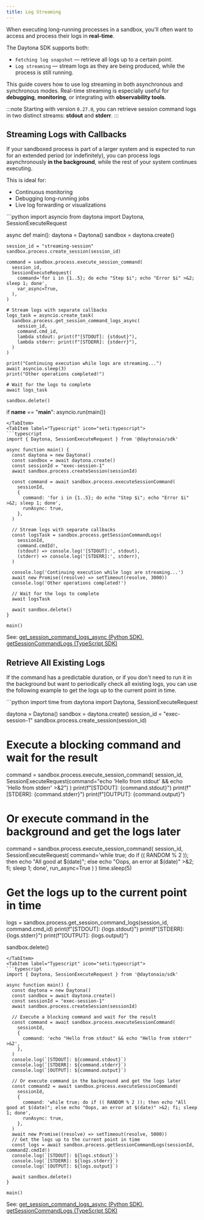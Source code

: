 ```yaml
---
title: Log Streaming
---
```


When executing long-running processes in a sandbox, you’ll often want to access and process their logs in **real-time**.

The Daytona SDK supports both:

- `Fetching log snapshot` — retrieve all logs up to a certain point.
- `Log streaming` — stream logs as they are being produced, while the process is still running.

This guide covers how to use log streaming in both asynchronous and synchronous modes.
Real-time streaming is especially useful for **debugging**, **monitoring**, or integrating with **observability tools**.

:::note
Starting with version `0.27.0`, you can retrieve session command logs in two distinct streams: **stdout** and **stderr**.
:::

## Streaming Logs with Callbacks

If your sandboxed process is part of a larger system and is expected to run for an extended period (or indefinitely),
you can process logs asynchronously **in the background**, while the rest of your system continues executing.

This is ideal for:

- Continuous monitoring
- Debugging long-running jobs
- Live log forwarding or visualizations


<Tabs syncKey="language">
<TabItem label="Python" icon="seti:python">
  ```python
  import asyncio
  from daytona import Daytona, SessionExecuteRequest

  async def main():
    daytona = Daytona()
    sandbox = daytona.create()

    session_id = "streaming-session"
    sandbox.process.create_session(session_id)

    command = sandbox.process.execute_session_command(
      session_id,
      SessionExecuteRequest(
        command='for i in {1..5}; do echo "Step $i"; echo "Error $i" >&2; sleep 1; done',
        var_async=True,
      ),
    )

    # Stream logs with separate callbacks
    logs_task = asyncio.create_task(
      sandbox.process.get_session_command_logs_async(
        session_id,
        command.cmd_id,
        lambda stdout: print(f"[STDOUT]: {stdout}"),
        lambda stderr: print(f"[STDERR]: {stderr}"),
      )
    )

    print("Continuing execution while logs are streaming...")
    await asyncio.sleep(3)
    print("Other operations completed!")

    # Wait for the logs to complete
    await logs_task

    sandbox.delete()
    
  if __name__ == "__main__":
      asyncio.run(main())

  ```
</TabItem>
  <TabItem label="Typescript" icon="seti:typescript">
  ```typescript
  import { Daytona, SessionExecuteRequest } from '@daytonaio/sdk'

  async function main() {
    const daytona = new Daytona()
    const sandbox = await daytona.create()
    const sessionId = "exec-session-1"
    await sandbox.process.createSession(sessionId)

    const command = await sandbox.process.executeSessionCommand(
      sessionId,
      {
        command: 'for i in {1..5}; do echo "Step $i"; echo "Error $i" >&2; sleep 1; done',
        runAsync: true,
      },
    )

    // Stream logs with separate callbacks
    const logsTask = sandbox.process.getSessionCommandLogs(
      sessionId,
      command.cmdId!,
      (stdout) => console.log('[STDOUT]:', stdout),
      (stderr) => console.log('[STDERR]:', stderr),
    )

    console.log('Continuing execution while logs are streaming...')
    await new Promise((resolve) => setTimeout(resolve, 3000))
    console.log('Other operations completed!')

    // Wait for the logs to complete
    await logsTask

    await sandbox.delete()
  }

  main()
  ```

  </TabItem>
</Tabs>

See: [get_session_command_logs_async (Python SDK)](/docs/python-sdk/sync/process/#processget_session_command_logs_async), [getSessionCommandLogs (TypeScript SDK)](/docs/typescript-sdk/process/#getsessioncommandlogs)

## Retrieve All Existing Logs

If the command has a predictable duration, or if you don't need to run it in the background but want to
periodically check all existing logs, you can use the following example to get the logs up to the current point in time.

<Tabs syncKey="language">
  <TabItem label="Python" icon="seti:python">
  ```python
  import time
  from daytona import Daytona, SessionExecuteRequest

  daytona = Daytona()
  sandbox = daytona.create()
  session_id = "exec-session-1"
  sandbox.process.create_session(session_id)

  # Execute a blocking command and wait for the result
  command = sandbox.process.execute_session_command(
    session_id, SessionExecuteRequest(command="echo 'Hello from stdout' && echo 'Hello from stderr' >&2")
  )
  print(f"[STDOUT]: {command.stdout}")
  print(f"[STDERR]: {command.stderr}")
  print(f"[OUTPUT]: {command.output}")

  # Or execute command in the background and get the logs later
  command = sandbox.process.execute_session_command(
    session_id, 
    SessionExecuteRequest(
      command='while true; do if (( RANDOM % 2 )); then echo "All good at $(date)"; else echo "Oops, an error at $(date)" >&2; fi; sleep 1; done',
      run_async=True
    )
  )
  time.sleep(5)
  # Get the logs up to the current point in time
  logs = sandbox.process.get_session_command_logs(session_id, command.cmd_id)
  print(f"[STDOUT]: {logs.stdout}")
  print(f"[STDERR]: {logs.stderr}")
  print(f"[OUTPUT]: {logs.output}")

  sandbox.delete()
  ```
  </TabItem>
  <TabItem label="Typescript" icon="seti:typescript">
  ```typescript
  import { Daytona, SessionExecuteRequest } from '@daytonaio/sdk'

  async function main() {
    const daytona = new Daytona()
    const sandbox = await daytona.create()
    const sessionId = "exec-session-1"
    await sandbox.process.createSession(sessionId)

    // Execute a blocking command and wait for the result
    const command = await sandbox.process.executeSessionCommand(
      sessionId,
      {
        command: 'echo "Hello from stdout" && echo "Hello from stderr" >&2',
      },
    )
    console.log(`[STDOUT]: ${command.stdout}`)
    console.log(`[STDERR]: ${command.stderr}`)
    console.log(`[OUTPUT]: ${command.output}`)

    // Or execute command in the background and get the logs later
    const command2 = await sandbox.process.executeSessionCommand(
      sessionId,
      {
        command: 'while true; do if (( RANDOM % 2 )); then echo "All good at $(date)"; else echo "Oops, an error at $(date)" >&2; fi; sleep 1; done',
        runAsync: true,
      },
    )
    await new Promise((resolve) => setTimeout(resolve, 5000))
    // Get the logs up to the current point in time
    const logs = await sandbox.process.getSessionCommandLogs(sessionId, command2.cmdId!)
    console.log(`[STDOUT]: ${logs.stdout}`)
    console.log(`[STDERR]: ${logs.stderr}`)
    console.log(`[OUTPUT]: ${logs.output}`)

    await sandbox.delete()
  }

  main()
  ```

  </TabItem>
</Tabs>

See: [get_session_command_logs_async (Python SDK)](/docs/python-sdk/sync/process/#processget_session_command_logs_async), [getSessionCommandLogs (TypeScript SDK)](/docs/typescript-sdk/process/#getsessioncommandlogs)

